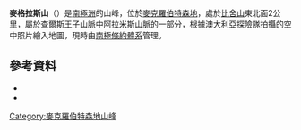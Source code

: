 {{coord|70|53|S|65|28|E|source:GNIS|display=title}}

'''麥格拉斯山'''（{{lang-en|Mount McGrath}}）是[[南極洲|南極洲]]的山峰，位於[[麥克羅伯特森地|麥克羅伯特森地]]，處於[[比舍山|比舍山]]東北面2公里，屬於[[查爾斯王子山脈|查爾斯王子山脈]]中[[阿拉米斯山脈|阿拉米斯山脈]]的一部分，根據[[澳大利亞|澳大利亞]]探險隊拍攝的空中照片繪入地圖，現時由[[南極條約體系|南極條約體系]]管理。

==參考資料==
*{{cite gnis | type = antarid | id = 9692| name = Mount McGrath| accessdate = 2013-09-06}}
*{{usgs-gazetteer|id=9692}}

{{DEFAULTSORT:Mount McGrath}}
[[Category:麥克羅伯特森地山峰|Category:麥克羅伯特森地山峰]]


{{MacRobertsonLand-geo-stub}}